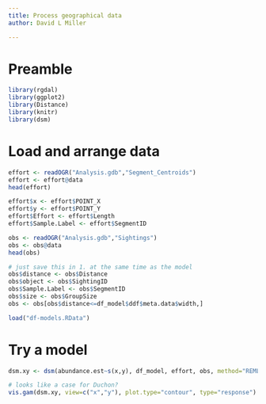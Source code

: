 ```yaml
---
title: Process geographical data
author: David L Miller

---
```


# Preamble

```r
library(rgdal)
library(ggplot2)
library(Distance)
library(knitr)
library(dsm)
```

# Load and arrange data

```r
effort <- readOGR("Analysis.gdb","Segment_Centroids")
effort <- effort@data
head(effort)
```

```r
effort$x <- effort$POINT_X
effort$y <- effort$POINT_Y
effort$Effort <- effort$Length
effort$Sample.Label <- effort$SegmentID
```

```r
obs <- readOGR("Analysis.gdb","Sightings")
obs <- obs@data
head(obs)
```

```r
# just save this in 1. at the same time as the model
obs$distance <- obs$Distance
obs$object <- obs$SightingID
obs$Sample.Label <- obs$SegmentID
obs$size <- obs$GroupSize
obs <- obs[obs$distance<=df_model$ddf$meta.data$width,]
```

```r
load("df-models.RData")
```

# Try a model


```r
dsm.xy <- dsm(abundance.est~s(x,y), df_model, effort, obs, method="REML")
```

```r
# looks like a case for Duchon?
vis.gam(dsm.xy, view=c("x","y"), plot.type="contour", type="response")
```



